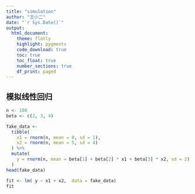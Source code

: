 ```yaml
---
title: "simulation"
author: "王小二"
date: "`r Sys.Date()`"
output: 
  html_document:
    theme: flatly
    highlight: pygments
    code_download: true
    toc: true
    toc_float: true
    number_sections: true
    df_print: paged
---
```




## 模拟线性回归


```r
n <- 100
beta <- c(2, 3, 4)

fake_data <-
  tibble(
    x1 = rnorm(n, mean = 0, sd = 1),
    x2 = rnorm(n, mean = 5, sd = 4)
  ) %>%
  mutate(
    y = rnorm(n, mean = beta[1] + beta[2] * x1 + beta[3] * x2, sd = 2)
  )
head(fake_data)
```


```r
fit <- lm( y ~ x1 + x2,  data = fake_data)
fit
```